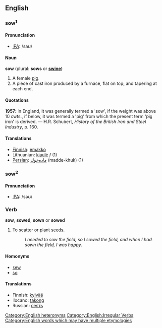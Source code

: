 ==English==

===sow<sup>1</sup>===

====Pronunciation====
*[[w:IPA|IPA]]: /saʊ/

<!-- Etymology could go here, if we had one -->

====Noun====
'''sow''' (plural: '''sows''' or '''[[swine]]''')
# A female [[pig]].
# A piece of cast iron produced by a furnace, flat on top, and tapering at each end.

====Quotations====
'''1957''': In England, it was generally termed a 'sow', if the weight was above 10 cwts., if below, it was termed a 'pig' from which the present term 'pig iron' is derived. &mdash; H.R. Schubert, ''History of the British Iron and Steel Industry'', p. 160.

====Translations====
*[[Finnish]]: [[emakko]]
*Lithuanian: [[kiaulė]] ''f'' (1)
*[[Persian]]: [[ماده‌خوك]]  (madde-khuk) (1)

===sow<sup>2</sup>===

<!-- Etymology could go here, if we had one -->

====Pronunciation====
*[[w:IPA|IPA]]: /səʊ/

===Verb===
'''sow''', '''sowed''', '''sown''' or '''sowed'''
# To scatter or plant [[seed]]s.
#: ''I needed to sow the field, so I sowed the field, and when I had sown the field, I was happy.''

====Homonyms====
*[[sew]]
*[[so]]

====Translations====
*Finnish: [[kylvää]]
*Ilocano: [[takong]]
*Russian: [[сеять]]

[[Category:English heteronyms]]
[[Category:English:Irregular Verbs]]
[[Category:English words which may have multiple etymologies]]